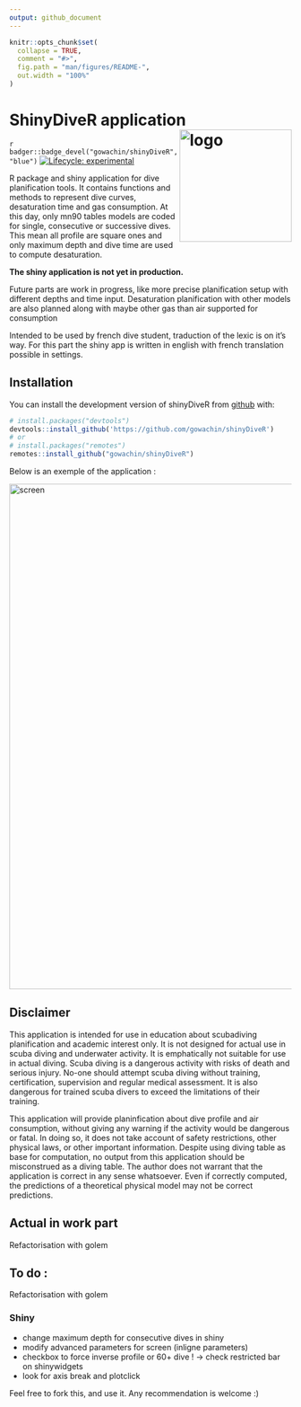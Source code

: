 ```yaml
---
output: github_document
---
```


<!-- README.md is generated from README.Rmd. Please edit that file -->

```r
knitr::opts_chunk$set(
  collapse = TRUE,
  comment = "#>",
  fig.path = "man/figures/README-",
  out.width = "100%"
)
```

# ShinyDiveR application <img src="https://raw.githubusercontent.com/gowachin/DiveR/master/inst/images/DiveR_hex.png" alt="logo" align="right" height=200px/>

<!-- badges: start -->
<!-- [![R build status](https://github.com/gowachin/shinyDiveR/workflows/R-CMD-check/badge.svg)](https://github.com/gowachin/shinyDiveR/actions) -->
`r badger::badge_devel("gowachin/shinyDiveR", "blue")`
[![Lifecycle: experimental](https://img.shields.io/badge/lifecycle-experimental-orange.svg)](https://www.tidyverse.org/lifecycle/#experimental)
<!-- badges: end -->

R package and shiny application for dive planification tools. It contains functions and methods to represent dive curves, desaturation time and gas consumption. At this day, only mn90 tables models are coded for single, consecutive or successive dives. This mean all profile are square ones and only maximum depth and dive time are used to compute desaturation.

**The shiny application is not yet in production.**

Future parts are work in progress, like more precise planification setup with different depths and time input. Desaturation planification with other models are also planned along with maybe other gas than air supported for consumption

Intended to be used by french dive student, traduction of the lexic is on it's way. For this part the shiny app is written in english with french translation possible in settings.

## Installation

You can install the development version of shinyDiveR from [github](https://github.com/gowachin/shinyDiveR) with:

``` r
# install.packages("devtools")
devtools::install_github('https://github.com/gowachin/shinyDiveR')
# or 
# install.packages("remotes")
remotes::install_github("gowachin/shinyDiveR")
```

Below is an exemple of the application :

<img src="https://raw.githubusercontent.com/gowachin/shinyDiveR/golem/inst/images/shinyDiveR.png" alt="screen" height=900px/>

<!-- You can install the released version of shinyDiveR from [CRAN](https://CRAN.R-project.org) with:

``` r
install.packages("shinyDiveR")
```

## Example

This is a basic example which shows you how to solve a common problem:

```r
library(shinyDiveR)
## basic example code
```


You'll still need to render `README.Rmd` regularly, to keep `README.md` up-to-date. `devtools::build_readme()` is handy for this. You could also use GitHub Actions to re-render `README.Rmd` every time you push. An example workflow can be found here: <https://github.com/r-lib/actions/tree/master/examples>. -->

## Disclaimer 
This application is intended for use in education about scubadiving planification and academic interest only. It is not designed for actual use in scuba diving and underwater activity. It is emphatically not suitable for use in actual diving. Scuba diving is a dangerous activity with risks of death and serious injury. No-one should attempt scuba diving without training, certification, supervision and regular medical assessment. It is also dangerous for trained scuba divers to exceed the limitations of their training. 

This application will provide planinfication about dive profile and air consumption, without giving any warning if the activity would be dangerous or fatal. In doing so, it does not take account of safety restrictions, other physical laws, or other important information. 
Despite using diving table as base for computation, no output from this application should be misconstrued as a diving table. The author does not warrant that the application is correct in any sense whatsoever. Even if correctly computed, the predictions of a theoretical physical model may not be correct predictions.


## Actual in work part

Refactorisation with golem

## To do : 

Refactorisation with golem

### Shiny 
- change maximum depth for consecutive dives in shiny
- modify advanced parameters for screen (inligne parameters)
- checkbox to force inverse profile or 60+ dive ! -> check restricted bar on shinywidgets
- look for axis break and plotclick

Feel free to fork this, and use it. Any recommendation is welcome :) 
